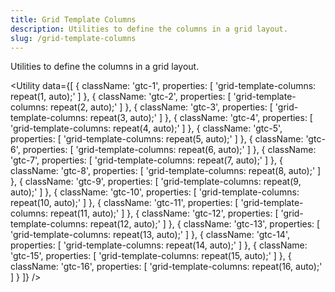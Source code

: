 ```yaml
---
title: Grid Template Columns
description: Utilities to define the columns in a grid layout.
slug: /grid-template-columns
---
```



Utilities to define the columns in a grid layout.

<Utility
  data={[
    {
      className: 'gtc-1',
      properties: [
        'grid-template-columns: repeat(1, auto);'
      ]
    },
    {
      className: 'gtc-2',
      properties: [
        'grid-template-columns: repeat(2, auto);'
      ]
    },
    {
      className: 'gtc-3',
      properties: [
        'grid-template-columns: repeat(3, auto);'
      ]
    },
    {
      className: 'gtc-4',
      properties: [
        'grid-template-columns: repeat(4, auto);'
      ]
    },
    {
      className: 'gtc-5',
      properties: [
        'grid-template-columns: repeat(5, auto);'
      ]
    },
    {
      className: 'gtc-6',
      properties: [
        'grid-template-columns: repeat(6, auto);'
      ]
    },
    {
      className: 'gtc-7',
      properties: [
        'grid-template-columns: repeat(7, auto);'
      ]
    },
    {
      className: 'gtc-8',
      properties: [
        'grid-template-columns: repeat(8, auto);'
      ]
    },
    {
      className: 'gtc-9',
      properties: [
        'grid-template-columns: repeat(9, auto);'
      ]
    },
    {
      className: 'gtc-10',
      properties: [
        'grid-template-columns: repeat(10, auto);'
      ]
    },
    {
      className: 'gtc-11',
      properties: [
        'grid-template-columns: repeat(11, auto);'
      ]
    },
    {
      className: 'gtc-12',
      properties: [
        'grid-template-columns: repeat(12, auto);'
      ]
    },
    {
      className: 'gtc-13',
      properties: [
        'grid-template-columns: repeat(13, auto);'
      ]
    },
    {
      className: 'gtc-14',
      properties: [
        'grid-template-columns: repeat(14, auto);'
      ]
    },
    {
      className: 'gtc-15',
      properties: [
        'grid-template-columns: repeat(15, auto);'
      ]
    },
    {
      className: 'gtc-16',
      properties: [
        'grid-template-columns: repeat(16, auto);'
      ]
    }
  ]}
/>
